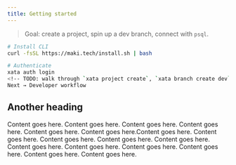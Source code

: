 ```yaml
---
title: Getting started
---
```


> Goal: create a project, spin up a dev branch, connect with `psql`.

```bash
# Install CLI
curl -fsSL https://maki.tech/install.sh | bash

# Authenticate
xata auth login
<!-- TODO: walk through `xata project create`, `xata branch create dev`, sample import, `psql $(xata branch url)` -->
Next → Developer workflow
```

## Another heading 

Content goes here. Content goes here. Content goes here. Content goes here. Content goes here. Content goes here.Content goes here. Content goes here. Content goes here. Content goes here. Content goes here. Content goes here. Content goes here. Content goes here. Content goes here. Content goes here. Content goes here.


